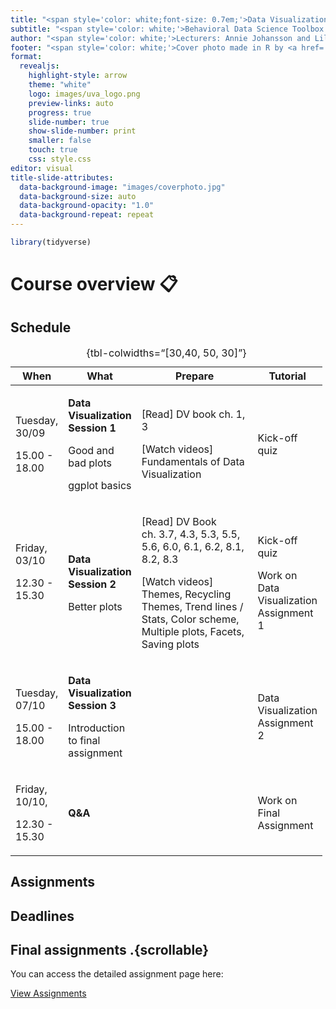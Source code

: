 ```yaml
---
title: "<span style='color: white;font-size: 0.7em;'>Data Visualization</span>"
subtitle: "<span style='color: white;'>Behavioral Data Science Toolbox 2025</span>"
author: "<span style='color: white;'>Lecturers: Annie Johansson and Lilian Ye</span>"
footer: "<span style='color: white;'>Cover photo made in R by <a href='https://art.djnavarro.net' style='color: pink; text-decoration: underline;'>Danielle Navarro</a></span>"
format: 
  revealjs:
    highlight-style: arrow
    theme: "white"
    logo: images/uva_logo.png
    preview-links: auto
    progress: true
    slide-number: true
    show-slide-number: print
    smaller: false
    touch: true
    css: style.css
editor: visual
title-slide-attributes:
  data-background-image: "images/coverphoto.jpg"
  data-background-size: auto
  data-background-opacity: "1.0"
  data-background-repeat: repeat
---
```


```r
library(tidyverse)
```

# Course overview 📋 {background-color="#8000FF"}

::: footer
:::

## Schedule {.smaller .scrollable}

+----------------+----------------------------------+--------------------------------------------------------------------------------------------------------------------+-----------------------------------------+
| When           | What                             | Prepare                                                                                                            | Tutorial                                |
+================+==================================+====================================================================================================================+=========================================+
| Tuesday, 30/09 | **Data Visualization Session 1** | \[Read\] DV book ch. 1, 3                                                                                          | Kick-off quiz                           |
|                |                                  |                                                                                                                    |                                         |
| 15.00 - 18.00  | Good and bad plots               | \[Watch videos\] Fundamentals of Data Visualization                                                                |                                         |
|                |                                  |                                                                                                                    |                                         |
|                | ggplot basics                    |                                                                                                                    |                                         |
+----------------+----------------------------------+--------------------------------------------------------------------------------------------------------------------+-----------------------------------------+
| Friday, 03/10  | **Data Visualization Session 2** | \[Read\] DV Book ch. 3.7, 4.3, 5.3, 5.5, 5.6, 6.0, 6.1, 6.2, 8.1, 8.2, 8.3                                         | Kick-off quiz                           |
|                |                                  |                                                                                                                    |                                         |
| 12.30 - 15.30  | Better plots                     | \[Watch videos\] Themes, Recycling Themes, Trend lines / Stats, Color scheme, Multiple plots, Facets, Saving plots | Work on Data Visualization Assignment 1 |
|                |                                  |                                                                                                                    |                                         |
| \              |                                  |                                                                                                                    |                                         |
+----------------+----------------------------------+--------------------------------------------------------------------------------------------------------------------+-----------------------------------------+
| Tuesday, 07/10 | **Data Visualization Session 3** |                                                                                                                    | Data Visualization Assignment 2         |
|                |                                  |                                                                                                                    |                                         |
| 15.00 - 18.00  | Introduction to final assignment |                                                                                                                    |                                         |
+----------------+----------------------------------+--------------------------------------------------------------------------------------------------------------------+-----------------------------------------+
| Friday, 10/10, | **Q&A**                          |                                                                                                                    | Work on Final Assignment                |
|                |                                  |                                                                                                                    |                                         |
| 12.30 - 15.30  |                                  |                                                                                                                    |                                         |
+----------------+----------------------------------+--------------------------------------------------------------------------------------------------------------------+-----------------------------------------+

: {tbl-colwidths="\[30,40, 50, 30\]"}

::: footer
:::

## Assignments

::: footer
:::

## Deadlines

::: footer
:::

## Final assignments .{scrollable}

You can access the detailed assignment page here:

[View Assignments](test-site/test-md.md){target="_blank"}
